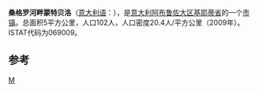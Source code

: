 
{{Infobox Italian comune
| name = 桑格罗河畔蒙特贝洛
| official_name =Montebello sul Sangro
| image_skyline = 
| imagesize = 
| image_caption = 
| image_flag = 
| image_shield = 
| pushpin_map = Italy
| pushpin_label_position = bottom
| subdivision_type = 国家
| subdivision_name = {{ITA}}
| subdivision_type1 = [[意大利行政区划|大区]]
| subdivision_name1 = [[阿布鲁佐大区|阿布鲁佐大区]]
| subdivision_type2 = [[意大利行政区划|省]]
| subdivision_name2 =  [[基耶蒂省|基耶蒂省]]
| latd  = 41
|latm  = 59
|lats  =   
|latNS  = N
| longd = 14
|longm = 20
|longs =    
|longEW = E
| coordinates_type    = type:city(278)_region:IT
| coordinates_display = title
| elevation_m = 
| elevation_ft = 
| area_total_km2 = 5
| population_as_of = 2009
| population_total = 102
| population_density_km2 = 
| timezone = [[CET|CET]]
| utc_offset = +1
| timezone_DST = 
| utc_offset_DST = 
| website =  
| population_footnotes =
| postal_code         =66040
}}
'''桑格罗河畔蒙特贝洛'''（[[意大利语|意大利语]]：'''{{lang|it|Montebello sul Sangro}}'''），是[[意大利|意大利]][[阿布鲁佐大区|阿布鲁佐大区]][[基耶蒂省|基耶蒂省]]的一个[[市镇_(意大利)|市镇]]。总面积5平方公里，人口102人，人口密度20.4人/平方公里（2009年）。ISTAT代码为069009。

==参考==
{{Reflist}}
{{Italy-geo-stub}}
{{Province of Chieti}}

[[Category:基耶蒂省市镇|M]]